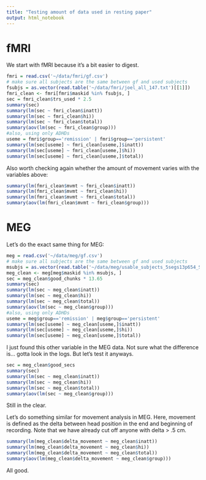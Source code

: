 ```yaml
---
title: "Testing amount of data used in resting paper"
output: html_notebook
---
```


# fMRI

We start with fMRI because it's a bit easier to digest.

```r
fmri = read.csv('~/data/fmri/gf.csv')
# make sure all subjects are the same between gf and used subjects
fsubjs = as.vector(read.table('~/data/fmri/joel_all_147.txt')[[1]])
fmri_clean <- fmri[fmri$maskid %in% fsubjs, ]
sec = fmri_clean$trs_used * 2.5
summary(sec)
summary(lm(sec ~ fmri_clean$inatt))
summary(lm(sec ~ fmri_clean$hi))
summary(lm(sec ~ fmri_clean$total))
summary(aov(lm(sec ~ fmri_clean$group)))
#also, using only ADHDs
useme = fmri$group=='remission' | fmri$group=='persistent'
summary(lm(sec[useme] ~ fmri_clean[useme,]$inatt))
summary(lm(sec[useme] ~ fmri_clean[useme,]$hi))
summary(lm(sec[useme] ~ fmri_clean[useme,]$total))
```

Also worth checking again whether the amount of movement varies with the variables above:

```r
summary(lm(fmri_clean$mvmt ~ fmri_clean$inatt))
summary(lm(fmri_clean$mvmt ~ fmri_clean$hi))
summary(lm(fmri_clean$mvmt ~ fmri_clean$total))
summary(aov(lm(fmri_clean$mvmt ~ fmri_clean$group)))
```

# MEG

Let's do the exact same thing for MEG:

```r
meg = read.csv('~/data/meg/gf.csv')
# make sure all subjects are the same between gf and used subjects
msubjs = as.vector(read.table('~/data/meg/usable_subjects_5segs13p654_SAM.txt')[[1]])
meg_clean <- meg[meg$maskid %in% msubjs, ]
sec = meg_clean$good_chunks * 13.65
summary(sec)
summary(lm(sec ~ meg_clean$inatt))
summary(lm(sec ~ meg_clean$hi))
summary(lm(sec ~ meg_clean$total))
summary(aov(lm(sec ~ meg_clean$group)))
#also, using only ADHDs
useme = meg$group=='remission' | meg$group=='persistent'
summary(lm(sec[useme] ~ meg_clean[useme,]$inatt))
summary(lm(sec[useme] ~ meg_clean[useme,]$hi))
summary(lm(sec[useme] ~ meg_clean[useme,]$total))
```

I just found this other variable in the MEG data. Not sure what the difference is... gotta look in the logs. But let's test it anyways.

```r
sec = meg_clean$good_secs
summary(sec)
summary(lm(sec ~ meg_clean$inatt))
summary(lm(sec ~ meg_clean$hi))
summary(lm(sec ~ meg_clean$total))
summary(aov(lm(sec ~ meg_clean$group)))
```

Still in the clear.

Let's do something similar for movement analysis in MEG. Here, movement is defined as the delta between head position in the end and beginning of recording. Note that we have already cut off anyone with delta > .5 cm.

```r
summary(lm(meg_clean$delta_movement ~ meg_clean$inatt))
summary(lm(meg_clean$delta_movement ~ meg_clean$hi))
summary(lm(meg_clean$delta_movement ~ meg_clean$total))
summary(aov(lm(meg_clean$delta_movement ~ meg_clean$group)))
```

All good.
